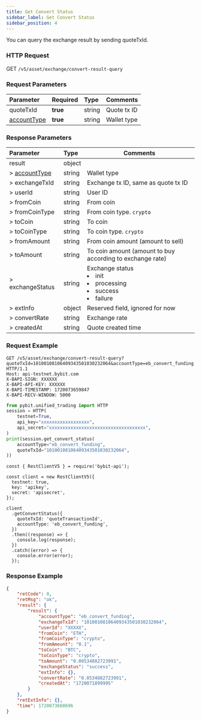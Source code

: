 ```yaml
---
title: Get Convert Status 
sidebar_label: Get Convert Status
sidebar_position: 4
---
```

You can query the exchange result by sending quoteTxId.

### HTTP Request
GET `/v5/asset/exchange/convert-result-query`

### Request Parameters
| Parameter | Required | Type | Comments|
|:----- |:-------|:-----|------ |
|quoteTxId |**true** |string |Quote tx ID|
|[accountType](/v5/enum#convertaccounttype) |**true** |string |Wallet type|

### Response Parameters
| Parameter | Type | Comments|
|:----- |:-----|----- |
|result |object||
|> [accountType](/v5/enum#convertaccounttype) |string|Wallet type |
|> exchangeTxId |string |Exchange tx ID, same as quote tx ID |
|> userId |string |User ID |
|> fromCoin |string|From coin|
|> fromCoinType |string|From coin type. `crypto`|
|> toCoin |string|To coin|
|> toCoinType |string|To coin type. `crypto`|
|> fromAmount |string|From coin amount (amount to sell)|
|> toAmount |string|To coin amount (amount to buy according to exchange rate)|
|> exchangeStatus |string|Exchange status <li>init</li><li>processing</li><li>success</li><li>failure</li>|
|> extInfo |object|Reserved field, ignored for now|
|> convertRate |string|Exchange rate|
|> createdAt |string|Quote created time|

### Request Example

<Tabs groupId="programming-languages">
<TabItem value="http" label="HTTP">

```http
GET /v5/asset/exchange/convert-result-query?quoteTxId=10100108106409343501030232064&accountType=eb_convert_funding HTTP/1.1
Host: api-testnet.bybit.com
X-BAPI-SIGN: XXXXXX
X-BAPI-API-KEY: XXXXXX
X-BAPI-TIMESTAMP: 1720073659847
X-BAPI-RECV-WINDOW: 5000
```

</TabItem>
<TabItem value="python" label="Python">

```python
from pybit.unified_trading import HTTP
session = HTTP(
    testnet=True,
    api_key="xxxxxxxxxxxxxxxxxx",
    api_secret="xxxxxxxxxxxxxxxxxxxxxxxxxxxxxxxxxxxx",
)
print(session.get_convert_status(
    accountType="eb_convert_funding",
    quoteTxId="10100108106409343501030232064",
))
```

</TabItem>

<TabItem value="Node" label="Node.js">

```n4js
const { RestClientV5 } = require('bybit-api');

const client = new RestClientV5({
  testnet: true,
  key: 'apikey',
  secret: 'apisecret',
});

client
  .getConvertStatus({
    quoteTxId: 'quoteTransactionId',
    accountType: 'eb_convert_funding',
  })
  .then((response) => {
    console.log(response);
  })
  .catch((error) => {
    console.error(error);
  });
```

</TabItem>
</Tabs>

### Response Example

```json
{
    "retCode": 0,
    "retMsg": "ok",
    "result": {
        "result": {
            "accountType": "eb_convert_funding",
            "exchangeTxId": "10100108106409343501030232064",
            "userId": "XXXXX",
            "fromCoin": "ETH",
            "fromCoinType": "crypto",
            "fromAmount": "0.1",
            "toCoin": "BTC",
            "toCoinType": "crypto",
            "toAmount": "0.00534882723991",
            "exchangeStatus": "success",
            "extInfo": {},
            "convertRate": "0.0534882723991",
            "createdAt": "1720071899995"
        }
    },
    "retExtInfo": {},
    "time": 1720073660696
}
```
